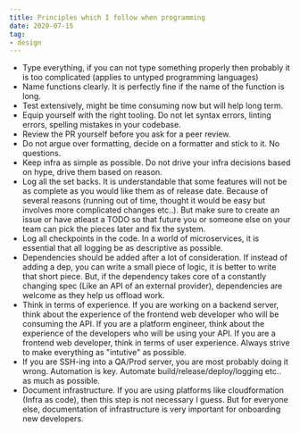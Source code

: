 ```yaml
---
title: Principles which I follow when programming
date: 2020-07-15
tag:
- design
---
```


- Type everything, if you can not type something properly then probably it is too complicated (applies to untyped
  programming languages)
- Name functions clearly. It is perfectly fine if the name of the function is long.
- Test extensively, might be time consuming now but will help long term.
- Equip yourself with the right tooling. Do not let syntax errors, linting errors, spelling mistakes in your codebase.
- Review the PR yourself before you ask for a peer review.
- Do not argue over formatting, decide on a formatter and stick to it. No questions.
- Keep infra as simple as possible. Do not drive your infra decisions based on hype, drive them based on reason.
- Log all the set backs. It is understandable that some features will not be as complete as you would like them as of
    release date. Because of several reasons (running out of time, thought it would be easy but involves more
    complicated changes etc..). But make sure to create an issue or have atleast a TODO so that future you or someone
    else on your team can pick the pieces later and fix the system.
- Log all checkpoints in the code. In a world of microservices, it is essential that all logging be as descriptive as
  possible.
- Dependencies should be added after a lot of consideration. If instead of adding a dep, you can write a small piece of
    logic, it is better to write that short piece. But, if the dependency takes core of a constantly changing spec (Like
    an API of an external provider), dependencies are welcome as they help us offload work.
- Think in terms of experience. If you are working on a backend server, think about the experience of the frontend web
    developer who will be consuming the API. If you are a platform engineer, think about the experience of the
    developers who will be using your API. If you are a frontend web developer, think in terms of user experience.
    Always strive to make everything as "intutive" as possible.
- If you are SSH-ing into a QA/Prod server, you are most probably doing it wrong. Automation is key. Automate
  build/release/deploy/logging etc.. as much as possible.
- Document infrastructure. If you are using platforms like cloudformation (Infra as code), then this step is not
  necessary I guess. But for everyone else, documentation of infrastructure is very important for onboarding new
  developers.
